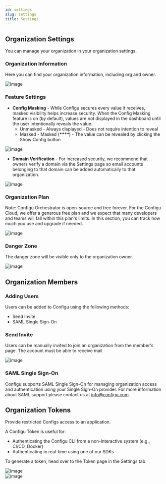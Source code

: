 ```yaml
---
id: settings
slug: settings
title: Settings
---
```


## Organization Settings

 You can manage your organization in your organization settings.

### Organization Information

Here you can find your organization information, including org and owner.

![image](./img/settings/settings-general-org.png)

### Feature Settings

- **Config Masking** - While Configu secures every value it receives, masked visibility helps increase security. When the Config Masking feature is on (by default), values are not displayed in the dashboard until the user intentionally reveals the value.
    - Unmasked - Always displayed - Does not require intention to reveal
    - Masked - Masked (___****___) - The value can be revealed by clicking the Show Config button

![image](./img/settings/settings-general-masking.png)

- **Domain Verification** - For increased security, we recommend that owners verify a domain via the Settings page so email accounts belonging to that domain can be added automatically to that organization.

![image](./img/settings/settings-general-domains.png)

### Organization Plan

Note: Configu Orchestrator is open-source and free forever. 
For the Configu Cloud, we offer a generous free plan and we expect that many developers and teams will fall within this plan's limits.
In this section, you can track how much you use and upgrade if needed.

![image](./img/settings/settings-general-plan.png)

### Danger Zone

The danger zone will be visible only to the organization owner.

![image](./img/settings/settings-general-danger-zone.png)

## Organization Members

### Adding Users
Users can be added to Configu using the following methods:
- Send Invite
- SAML Single Sign-On

### Send Invite
Users can be manually invited to join an organization from the member's page. The account must be able to receive mail.

![image](./img/settings/setting-invite-member.png)

### SAML Single Sign-On
Configu supports SAML Single Sign-On for managing organization access and authentication using your Single Sign-On provider.
For more information about SAML support please contact us at info@configu.com.

## Organization Tokens
Provide restricted Configs access to an application.

A Configu Token is useful for:
- Authenticating the Configu CLI from a non-interactive system (e.g., CI/CD, Docker)
- Authenticating in real-time using one of our SDKs

To generate a token, head over to the Token page in the Settings tab.

![image](./img/settings/setting-new-token.png)
<br/>
![image](./img/settings/setting-token-created.png)



